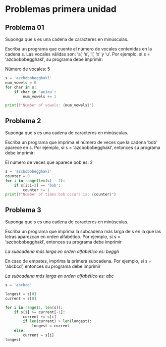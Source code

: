 # Problemas primera unidad
## Problema 01 
Suponga que s es una cadena de caracteres en minúsculas.

Escriba un programa que cuente el número de vocales contenidas en la cadena s. Las vocales válidas son: 'a', 'e', 'i', 'o' y 'u'. Por ejemplo, si s = 'azcbobobegghakl', su programa debe imprimir:

Número de vocales: 5

```python
s = 'azcbobobegghakl'
num_vowels = 0
for char in s:
    if char in 'aeiou':
        num_vowels += 1

print(f"Number of vowels: {num_vowels}")
```

## Problema 2
Suponga que s es una cadena de caracteres en minúsculas.

Escriba un programa que imprima el número de veces que la cadena 'bob' aparece en s. Por ejemplo, si s = 'azcbobobegghakl', entonces su programa debe imprimir:

El número de veces que aparece bob es: 2

```python
s = 'azcbobobegghakl'
counter = 0
for i in range(len(s) - 2):
    if s[i:i+3] == 'bob':
        counter += 1
print(f"Number of times bob occurs is: {counter}")
```

## Problema 3

Suponga que s es una cadena de caracteres en minúsculas.

Escriba un programa que imprima la subcadena más larga de s en la que las letras aparezcan en orden alfabético. Por ejemplo, si s = 'azcbobobegghakl', entonces su programa debe imprimir

*La subcadena más larga en orden alfabético es: beggh*

En caso de empates, imprima la primera subcadena. Por ejemplo, si s = 'abcbcd', entonces su programa debe imprimir

*La subcadena más larga en orden alfabético es: abc*


```python
s = 'abcbcd'

longest = s[0]
current = s[0]

for i in range(1, len(s)):
    if s[i] >= current[-1]:
        current += s[i]
        if len(current) > len(longest):
            longest = current
    else:
        current = s[i]
longest

```